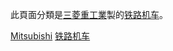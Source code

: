 此頁面分類是[[三菱重工業|三菱重工業]]製的[[铁路机车|铁路机车]]。

[[Category:铁路机车_(按制造商)|Mitsubishi]]
[[Category:三菱重工业制铁路车辆|铁路机车]]